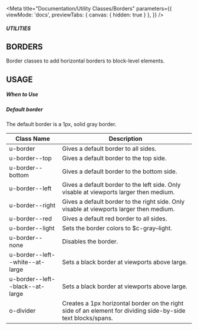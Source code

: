 
<Meta
    title="Documentation/Utility Classes/Borders"
    parameters={{
        viewMode: 'docs',
        previewTabs: {
            canvas: { hidden: true }
        },
    }}
/>

##### UTILITIES
## BORDERS
Border classes to add horizontal borders to block-level elements.
## USAGE
##### When to Use

##### Default border
The default border is a 1px, solid gray border.

<table>
    <thead>
    <tr>
        <th>Class Name</th>
        <th>Description</th>
    </tr>
    </thead>
    <tbody>
    <tr>
        <td>u-border</td>
        <td>Gives a default border to all sides.</td>
    </tr>
    <tr>
        <td>u-border--top</td>
        <td>Gives a default border to the top side.</td>
    </tr>
    <tr>
        <td>u-border--bottom</td>
        <td>Gives a default border to the bottom side.</td>
    </tr>
    <tr>
        <td>u-border--left</td>
        <td>Gives a default border to the left side. Only visable at viewports larger then medium.</td>
    </tr>
    <tr>
        <td>u-border--right</td>
        <td>Gives a default border to the right side. Only visable at viewports larger then medium.</td>
    </tr>
    <tr>
        <td>u-border--red</td>
        <td>Gives a default red border to all sides.</td>
    </tr>
    <tr>
        <td>u-border--light</td>
        <td>Sets the border colors to $c-gray–light.</td>
    </tr>
    <tr>
        <td>u-border--none</td>
        <td>Disables the border.</td>
    </tr>
    <tr>
        <td>u-border--left--white--at-large</td>
        <td>Sets a black border at viewports above large.</td>
    </tr>
    <tr>
        <td>u-border--left--black--at-large</td>
        <td>Sets a black border at viewports above large.</td>
    </tr>
    <tr>
        <td>o-divider</td>
        <td>Creates a 1px horizontal border on the right side of an element for dividing side-by-side text blocks/spans.</td>
    </tr>
    </tbody>
</table>
